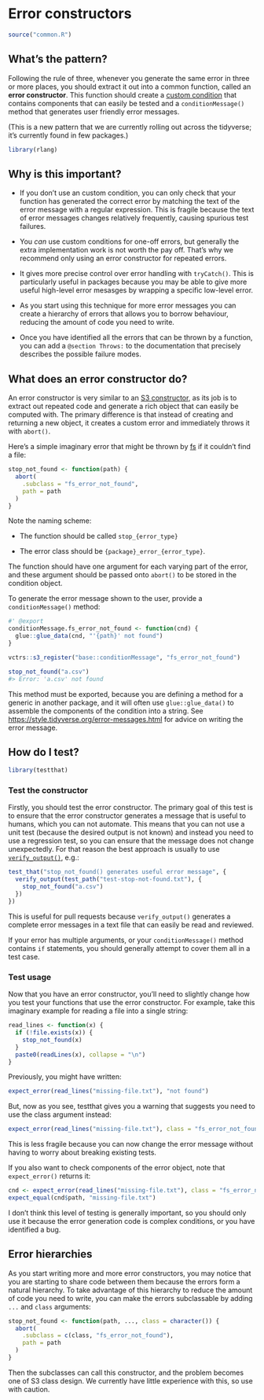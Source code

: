 # Error constructors {#err-constructor}

```r
source("common.R")
```

## What's the pattern?

Following the rule of three, whenever you generate the same error in three or more places, you should extract it out into a common function, called an __error constructor__. This function should create a [custom condition](https://adv-r.hadley.nz/conditions.html#custom-conditions) that contains components that can easily be tested and a `conditionMessage()` method that generates user friendly error messages.

(This is a new pattern that we are currently rolling out across the tidyverse; it's currently found in few packages.)

```r
library(rlang)
```

## Why is this important?

* If you don't use an custom condition, you can only check that your function
  has generated the correct error by matching the text of the error message
  with a regular expression. This is fragile because the text of error messages
  changes relatively frequently, causing spurious test failures.

* You _can_ use custom conditions for one-off errors, but generally the extra 
  implementation work is not worth the pay off. That's why we recommend only 
  using an error constructor for repeated errors.

* It gives more precise control over error handling with `tryCatch()`. 
  This is particularly useful in packages because you may be able to give
  more useful high-level error mesasges by wrapping a specific low-level 
  error. 

* As you start using this technique for more error messages you can create
  a hierarchy of errors that allows you to borrow behaviour, reducing the
  amount of code you need to write.

* Once you have identified all the errors that can be thrown by a function,
  you can add a `@section Throws:` to the documentation that precisely 
  describes the possible failure modes.

## What does an error constructor do?

An error constructor is very similar to an [S3 constructor](https://adv-r.hadley.nz/s3.html#s3-constructor), as its job is to extract out repeated code and generate a rich object that can easily be computed with. The primary difference is that instead of creating and returning a new object, it creates a custom error and immediately throws it with `abort()`.

Here's a simple imaginary error that might be thrown by [fs](http://fs.r-lib.org/) if it couldn't find a file:

```r
stop_not_found <- function(path) {
  abort(
    .subclass = "fs_error_not_found",
    path = path
  )
}
```

Note the naming scheme:

* The function should be called `stop_{error_type}`

* The error class should be `{package}_error_{error_type}`. 

The function should have one argument for each varying part of the error, and these argument should be passed onto `abort()` to be stored in the condition object.

To generate the error message shown to the user, provide a `conditionMessage()` method:

```r
#' @export
conditionMessage.fs_error_not_found <- function(cnd) {
  glue::glue_data(cnd, "'{path}' not found")
}
```

```r
vctrs::s3_register("base::conditionMessage", "fs_error_not_found")
```


```r
stop_not_found("a.csv")
#> Error: 'a.csv' not found
```

This method must be exported, because you are defining a method for a generic in another package, and it will often use `glue::glue_data()` to assemble the components of the condition into a string. See <https://style.tidyverse.org/error-messages.html> for advice on writing the error message.

## How do I test?

```r
library(testthat)
```


### Test the constructor

Firstly, you should test the error constructor. The primary goal of this test is to ensure that the error constructor generates a message that is useful to humans, which you can not automate. This means that you can not use a unit test (because the desired output is not known) and instead you need to use a regression test, so you can ensure that the message does not change unexpectedly. For that reason the best approach is usually to use [`verify_output()`](https://testthat.r-lib.org/reference/verify_output.html), e.g.:

```r
test_that("stop_not_found() generates useful error message", {
  verify_output(test_path("test-stop-not-found.txt"), {
    stop_not_found("a.csv")
  })
})
```

This is useful for pull requests because `verify_output()` generates a complete error messages in a text file that can easily be read and reviewed.

If your error has multiple arguments, or your `conditionMessage()` method contains `if` statements, you should generally attempt to cover them all in a test case. 

### Test usage

Now that you have an error constructor, you'll need to slightly change how you test your functions that use the error constructor. For example, take this imaginary example for reading a file into a single string:

```r
read_lines <- function(x) {
  if (!file.exists(x)) {
    stop_not_found(x)
  }
  paste0(readLines(x), collapse = "\n")
}
```

Previously, you might have written:

```r
expect_error(read_lines("missing-file.txt"), "not found")
```

But, now as you see, testthat gives you a warning that suggests you need to use the class argument instead:

```r
expect_error(read_lines("missing-file.txt"), class = "fs_error_not_found")
```

This is less fragile because you can now change the error message without having to worry about breaking existing tests.

If you also want to check components of the error object, note that `expect_error()` returns it:

```r
cnd <- expect_error(read_lines("missing-file.txt"), class = "fs_error_not_found")
expect_equal(cnd$path, "missing-file.txt")
```

I don't think this level of testing is generally important, so you should only use it because the error generation code is complex conditions, or you have identified a bug.

## Error hierarchies

As you start writing more and more error constructors, you may notice that you are starting to share code between them because the errors form a natural hierarchy. To take advantage of this hierarchy to reduce the amount of code you need to write, you can make the errors subclassable by adding `...` and `class` arguments:

```r
stop_not_found <- function(path, ..., class = character()) {
  abort(
    .subclass = c(class, "fs_error_not_found"),
    path = path
  )
}
```

Then the subclasses can call this constructor, and the problem becomes one of S3 class design. We currently have little experience with this, so use with caution.